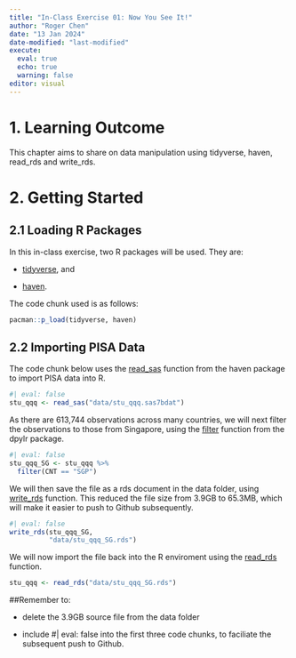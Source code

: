 ```yaml
---
title: "In-Class Exercise 01: Now You See It!"
author: "Roger Chen"
date: "13 Jan 2024"
date-modified: "last-modified"
execute: 
  eval: true
  echo: true
  warning: false
editor: visual
---
```


# 1. Learning Outcome

This chapter aims to share on data manipulation using tidyverse, haven, read_rds and write_rds.

# 2. Getting Started

## 2.1 Loading R Packages

In this in-class exercise, two R packages will be used. They are:

-   [tidyverse](https://www.tidyverse.org/), and

-   [haven](https://haven.tidyverse.org/).

The code chunk used is as follows:

```r
pacman::p_load(tidyverse, haven)
```

## 2.2 Importing PISA Data

The code chunk below uses the [read_sas](https://haven.tidyverse.org/reference/read_sas.html) function from the haven package to import PISA data into R.

```r
#| eval: false
stu_qqq <- read_sas("data/stu_qqq.sas7bdat")
```

As there are 613,744 observations across many countries, we will next filter the observations to those from Singapore, using the [filter](https://dplyr.tidyverse.org/reference/filter.html) function from the dpylr package.

```r
#| eval: false
stu_qqq_SG <- stu_qqq %>%
  filter(CNT == "SGP")
```

We will then save the file as a rds document in the data folder, using [write_rds](https://readr.tidyverse.org/reference/read_rds.html) function. This reduced the file size from 3.9GB to 65.3MB, which will make it easier to push to Github subsequently.

```r
#| eval: false
write_rds(stu_qqq_SG, 
          "data/stu_qqq_SG.rds")
```

We will now import the file back into the R enviroment using the [read_rds](https://readr.tidyverse.org/reference/read_rds.html) function.

```r
stu_qqq <- read_rds("data/stu_qqq_SG.rds")
```

::: callout-important

##Remember to:

-   delete the 3.9GB source file from the data folder

-   include #\| eval: false into the first three code chunks, to faciliate the subsequent push to Github.
:::

